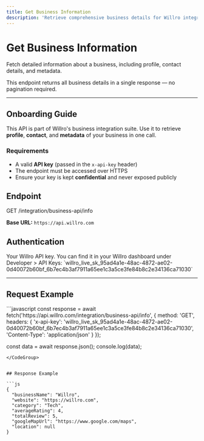 ```yaml
---
title: Get Business Information
description: 'Retrieve comprehensive business details for Willro integrations'
---
```


# Get Business Information

Fetch detailed information about a business, including profile, contact details, and metadata.

<Note>
  This endpoint returns all business details in a single response — no
  pagination required.
</Note>

---

## Onboarding Guide

This API is part of Willro's business integration suite. Use it to retrieve **profile**, **contact**, and **metadata** of your business in one call.

### Requirements

- A valid **API key** (passed in the `x-api-key` header)
- The endpoint must be accessed over HTTPS
- Ensure your key is kept **confidential** and never exposed publicly

## Endpoint

GET /integration/business-api/info

**Base URL:** `https://api.willro.com`

## Authentication

<ParamField header="x-api-key" type="string" required>
  Your Willro API key. You can find it in your Willro dashboard under Developer
  > API Keys:
  `willro_live_sk_95ad4a1e-48ac-4872-ae02-0d40072b60bf_6b7ec4b3af7911a65ee1c3a5ce3fe84b8c2e34136ca71030`
</ParamField>

---

## Request Example

<CodeGroup>
```javascript
const response = await fetch('https://api.willro.com/integration/business-api/info', {
  method: 'GET',
  headers: {
    'x-api-key': 'willro_live_sk_95ad4a1e-48ac-4872-ae02-0d40072b60bf_6b7ec4b3af7911a65ee1c3a5ce3fe84b8c2e34136ca71030',
    'Content-Type': 'application/json'
  }
});

const data = await response.json();
console.log(data);

````
</CodeGroup>


## Response Example

```js
{
  "businessName": "Willro",
  "website": "https://willro.com",
  "category": "Tech",
  "averageRating": 4,
  "totalReview": 5,
  "googleMapUrl": "https://www.google.com/maps",
  "location": null
}

````
